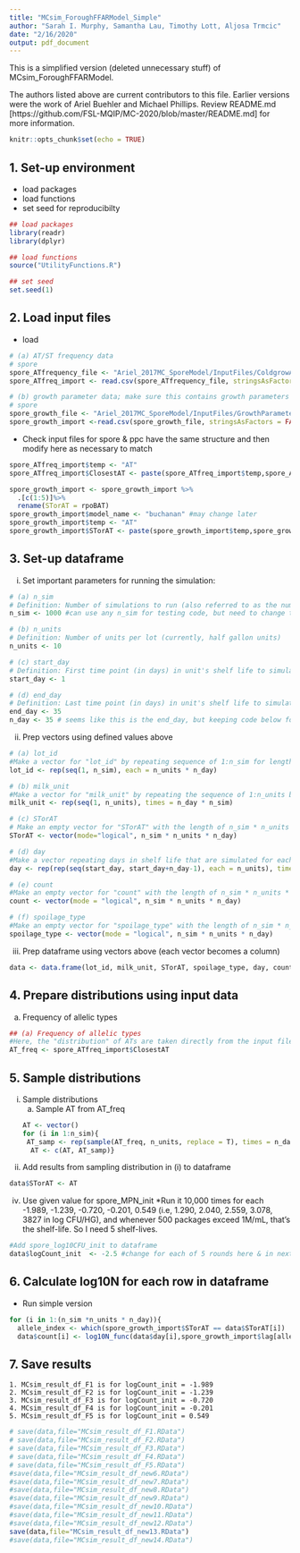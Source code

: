 ```yaml
---
title: "MCsim_ForoughFFARModel_Simple"
author: "Sarah I. Murphy, Samantha Lau, Timothy Lott, Aljosa Trmcic"
date: "2/16/2020"
output: pdf_document
---
```


This is a simplified version (deleted unnecessary stuff) of MCsim_ForoughFFARModel. 

The authors listed above are current contributors to this file. Earlier versions were the work of Ariel Buehler and Michael Phillips. Review README.md [https://github.com/FSL-MQIP/MC-2020/blob/master/README.md] for more information.

```r
knitr::opts_chunk$set(echo = TRUE)
```

## 1. Set-up environment
* load packages
* load functions
* set seed for reproducibilty
```r
## load packages
library(readr)
library(dplyr)

## load functions
source("UtilityFunctions.R")

## set seed
set.seed(1)
```

## 2. Load input files
* load
```r
# (a) AT/ST frequency data
# spore
spore_ATfrequency_file <- "Ariel_2017MC_SporeModel/InputFiles/ColdgrowATFreq_CrossSect.csv"
spore_ATfreq_import <- read.csv(spore_ATfrequency_file, stringsAsFactors = FALSE, header = TRUE)

# (b) growth parameter data; make sure this contains growth parameters & growth model name
# spore 
spore_growth_file <- "Ariel_2017MC_SporeModel/InputFiles/GrowthParameters.csv" 
spore_growth_import <-read.csv(spore_growth_file, stringsAsFactors = FALSE)
```

* Check input files for spore & ppc have the same structure and then modify here as necessary to match
```r
spore_ATfreq_import$temp <- "AT"
spore_ATfreq_import$ClosestAT <- paste(spore_ATfreq_import$temp,spore_ATfreq_import$ClosestAT,sep="_")

spore_growth_import <- spore_growth_import %>%
  .[c(1:5)]%>%
  rename(STorAT = rpoBAT)
spore_growth_import$model_name <- "buchanan" #may change later
spore_growth_import$temp <- "AT"
spore_growth_import$STorAT <- paste(spore_growth_import$temp,spore_growth_import$STorAT,sep="_")
```

## 3. Set-up dataframe

i. Set important parameters for running the simulation:
```r
# (a) n_sim
# Definition: Number of simulations to run (also referred to as the number of bulk tanks in earlier code; i.e., 1 simulation unit = 1 lot of milk)
n_sim <- 1000 #can use any n_sim for testing code, but need to change to at least 10k when running experiments

# (b) n_units 
# Definition: Number of units per lot (currently, half gallon units) 
n_units <- 10

# (c) start_day 
# Definition: First time point (in days) in unit's shelf life to simulate
start_day <- 1 

# (d) end_day 
# Definition: Last time point (in days) in unit's shelf life to simulate
end_day <- 35 
n_day <- 35 # seems like this is the end_day, but keeping code below for now in case my interpretation is wrong
```

ii. Prep vectors using defined values above
```r
# (a) lot_id
#Make a vector for "lot_id" by repeating sequence of 1:n_sim for length of n_units * n_day
lot_id <- rep(seq(1, n_sim), each = n_units * n_day)

# (b) milk_unit
#Make a vector for "milk_unit" by repeating the sequence of 1:n_units by n_day * n_sim
milk_unit <- rep(seq(1, n_units), times = n_day * n_sim) 

# (c) STorAT
# Make an empty vector for "STorAT" with the length of n_sim * n_units * n_day
STorAT <- vector(mode="logical", n_sim * n_units * n_day) 

# (d) day
#Make a vector repeating days in shelf life that are simulated for each simulation run (i.e., each bulk tank) 
day <- rep(rep(seq(start_day, start_day+n_day-1), each = n_units), times = n_sim) 

# (e) count
#Make an empty vector for "count" with the length of n_sim * n_units * n_day
count <- vector(mode = "logical", n_sim * n_units * n_day) 

# (f) spoilage_type
#Make an empty vector for "spoilage_type" with the length of n_sim * n_units * n_day
spoilage_type <- vector(mode = "logical", n_sim * n_units * n_day) 
```

iii. Prep dataframe using vectors above (each vector becomes a column)
```r
data <- data.frame(lot_id, milk_unit, STorAT, spoilage_type, day, count)
```

## 4. Prepare distributions using input data
a. Frequency of allelic types
```r
## (a) Frequency of allelic types
#Here, the "distribution" of ATs are taken directly from the input file by creating a vector of the AT in each of the rows in the the column containing the AT
AT_freq <- spore_ATfreq_import$ClosestAT 

```

## 5. Sample distributions

i. Sample distributions
    a. Sample AT from AT_freq
```r
AT <- vector()
for (i in 1:n_sim){
 AT_samp <- rep(sample(AT_freq, n_units, replace = T), times = n_day)
  AT <- c(AT, AT_samp)}
```

iii. Add results from sampling distribution in (i) to dataframe
```r
data$STorAT <- AT
```

iv. Use given value for spore_MPN_init
*Run it 10,000 times for each -1.989, -1.239, -0.720, -0.201, 0.549 (i.e, 1.290, 2.040, 2.559, 3.078, 3827 in log CFU/HG), and whenever 500 packages exceed 1M/mL, that's the shelf-life. So I need 5 shelf-lives.

```r
#Add spore_log10CFU_init to dataframe
data$logCount_init  <- -2.5 #change for each of 5 rounds here & in next chunk
```

## 6. Calculate log10N for each row in dataframe
* Run simple version 
```r
for (i in 1:(n_sim *n_units * n_day)){
  allele_index <- which(spore_growth_import$STorAT == data$STorAT[i]) 
  data$count[i] <- log10N_func(data$day[i],spore_growth_import$lag[allele_index], spore_growth_import$mumax[allele_index], -2.5, spore_growth_import$LOG10Nmax[allele_index])}
```
## 7. Save results
    1. MCsim_result_df_F1 is for logCount_init = -1.989
    2. MCsim_result_df_F2 is for logCount_init = -1.239
    3. MCsim_result_df_F3 is for logCount_init = -0.720
    4. MCsim_result_df_F4 is for logCount_init = -0.201
    5. MCsim_result_df_F5 is for logCount_init = 0.549 
```r
# save(data,file="MCsim_result_df_F1.RData")
# save(data,file="MCsim_result_df_F2.RData")
# save(data,file="MCsim_result_df_F3.RData")
# save(data,file="MCsim_result_df_F4.RData")
# save(data,file="MCsim_result_df_F5.RData") 
#save(data,file="MCsim_result_df_new6.RData")
#save(data,file="MCsim_result_df_new7.RData")
#save(data,file="MCsim_result_df_new8.RData")
#save(data,file="MCsim_result_df_new9.RData")
#save(data,file="MCsim_result_df_new10.RData")
#save(data,file="MCsim_result_df_new11.RData")
#save(data,file="MCsim_result_df_new12.RData")
save(data,file="MCsim_result_df_new13.RData")
#save(data,file="MCsim_result_df_new14.RData")

```




